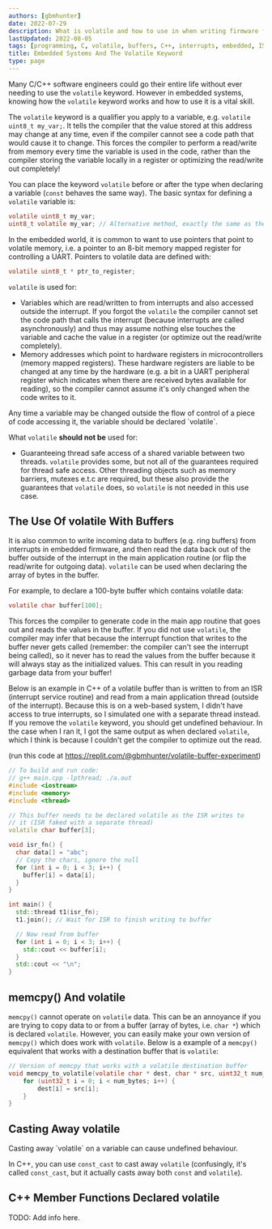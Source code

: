 ```yaml
---
authors: [gbmhunter]
date: 2022-07-29
description: What is volatile and how to use in when writing firmware for embedded systems.
lastUpdated: 2022-08-05
tags: [programming, C, volatile, buffers, C++, interrupts, embedded, ISR]
title: Embedded Systems And The Volatile Keyword
type: page
---
```


<WarningIsNotes />

Many C/C++ software engineers could go their entire life without ever needing to use the `volatile` keyword. However in embedded systems, knowing how the `volatile` keyword works and how to use it is a vital skill.

The `volatile` keyword is a qualifier you apply to a variable, e.g. `volatile uint8_t my_var;`. It tells the compiler that the value stored at this address may change at any time, even if the compiler cannot see a code path that would cause it to change. This forces the compiler to perform a read/write from memory every time the variable is used in the code, rather than the compiler storing the variable locally in a register or optimizing the read/write out completely!

You can place the keyword `volatile` before or after the type when declaring a variable (`const` behaves the same way). The basic syntax for defining a `volatile` variable is:

```c
volatile uint8_t my_var;
uint8_t volatile my_var; // Alternative method, exactly the same as the line above
```

In the embedded world, it is common to want to use pointers that point to volatile memory, i.e. a pointer to an 8-bit memory mapped register for controlling a UART. Pointers to volatile data are defined with:

```c
volatile uint8_t * ptr_to_register;
```

`volatile` is used for:

* Variables which are read/written to from interrupts and also accessed outside the interrupt. If you forgot the `volatile` the compiler cannot set the code path that calls the interrupt (because interrupts are called asynchronously) and thus may assume nothing else touches the variable and cache the value in a register (or optimize out the read/write completely).
* Memory addresses which point to hardware registers in microcontrollers (memory mapped registers). These hardware registers are liable to be changed at any time by the hardware (e.g. a bit in a UART peripheral register which indicates when there are received bytes available for reading), so the compiler cannot assume it's only changed when the code writes to it.

<Aside type="tip">
Any time a variable may be changed outside the flow of control of a piece of code accessing it, the variable should be declared `volatile`.
</Aside>

What `volatile` **should not be** used for:

* Guaranteeing thread safe access of a shared variable between two threads. `volatile` provides some, but not all of the guarantees required for thread safe access. Other threading objects such as memory barriers, mutexes e.t.c are required, but these also provide the guarantees that `volatile` does, so `volatile` is not needed in this use case.

## The Use Of volatile With Buffers 

It is also common to write incoming data to buffers (e.g. ring buffers) from interrupts in embedded firmware, and then read the data back out of the buffer outside of the interrupt in the main application routine (or flip the read/write for outgoing data). `volatile` can be used when declaring the array of bytes in the buffer.

For example, to declare a 100-byte buffer which contains volatile data:

```c
volatile char buffer[100];
```

This forces the compiler to generate code in the main app routine that goes out and reads the values in the buffer. If you did not use `volatile`, the compiler may infer that because the interrupt function that writes to the buffer never gets called (remember: the compiler can't see the interrupt being called), so it never has to read the values from the buffer because it will always stay as the initialized values. This can result in you reading garbage data from your buffer!

Below is an example in C++ of a volatile buffer than is written to from an ISR (interrupt service routine) and read from a main application thread (outside of the interrupt). Because this is on a web-based system, I didn't have access to true interrupts, so I simulated one with a separate thread instead. If you remove the `volatile` keyword, you should get undefined behaviour. In the case when I ran it, I got the same output as when declared `volatile`, which I think is because I couldn't get the compiler to optimize out the read.

(run this code at https://replit.com/@gbmhunter/volatile-buffer-experiment)

```c++
// To build and run code:
// g++ main.cpp -lpthread; ./a.out
#include <iostream>
#include <memory>
#include <thread>

// This buffer needs to be declared volatile as the ISR writes to
// it (ISR faked with a separate thread)
volatile char buffer[3];

void isr_fn() {
  char data[] = "abc";
  // Copy the chars, ignore the null
  for (int i = 0; i < 3; i++) {
    buffer[i] = data[i];
  }
}

int main() {
  std::thread t1(isr_fn);
  t1.join(); // Wait for ISR to finish writing to buffer

  // Now read from buffer
  for (int i = 0; i < 3; i++) {
    std::cout << buffer[i];
  }
  std::cout << "\n";
}
```

## memcpy() And volatile

`memcpy()` cannot operate on `volatile` data. This can be an annoyance if you are trying to copy data to or from a buffer (array of bytes, i.e. `char *`) which is declared `volatile`. However, you can easily make your own version of `memcpy()` which does work with `volatile`. Below is a example of a `memcpy()` equivalent that works with a destination buffer that is `volatile`:

```c
// Version of memcpy that works with a volatile destination buffer
void memcpy_to_volatile(volatile char * dest, char * src, uint32_t num_bytes) {
    for (uint32_t i = 0; i < num_bytes; i++) {
        dest[i] = src[i];
    }
}
```

## Casting Away volatile

<Aside type="caution">
Casting away `volatile` on a variable can cause undefined behaviour.
</Aside>

In C++, you can use `const_cast` to cast away `volatile` (confusingly, it's called `const_cast`, but it actually casts away both `const` and `volatile`).

## C++ Member Functions Declared volatile

TODO: Add info here.
